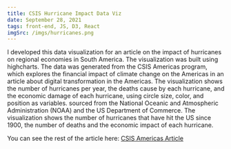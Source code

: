 ```yaml
---
title: CSIS Hurricane Impact Data Viz
date: September 28, 2021
tags: front-end, JS, D3, React
imgSrc: /imgs/hurricanes.png
---
```

I developed this data visualization for an article on the impact of hurricanes on regional economies in South America. The visualization was built using highcharts. The data was generated from the CSIS Americas program, which explores the financial impact of climate change on the Americas in an article about digital transformation in the Americas. The visualization shows the number of hurricanes per year, the deaths cause by each hurricane, and the economic damage of each hurricane, using circle size, color, and position as variables. sourced from the National Oceanic and Atmospheric Administration (NOAA) and the US Department of Commerce. The visualization shows the number of hurricanes that have hit the US since 1900, the number of deaths and the economic impact of each hurricane. 

You can see the rest of the article here: [CSIS Americas Article](https://www.csis.org/analysis/digital-transformation-western-hemisphere)